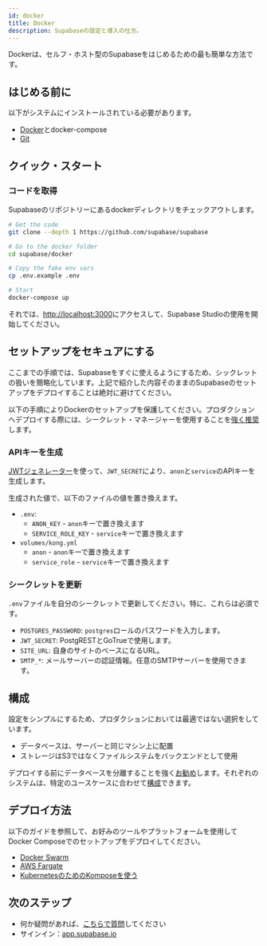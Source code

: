 ```yaml
---
id: docker
title: Docker
description: Supabaseの設定と導入の仕方。
---
```


Dockerは、セルフ・ホスト型のSupabaseをはじめるための最も簡単な方法です。

## はじめる前に

以下がシステムにインストールされている必要があります。

- [Docker](https://docs.docker.com/engine/install/)とdocker-compose
- [Git](https://git-scm.com/downloads)

## クイック・スタート

### コードを取得

Supabaseのリポジトリーにあるdockerディレクトリをチェックアウトします。

```sh
# Get the code
git clone --depth 1 https://github.com/supabase/supabase

# Go to the docker folder
cd supabase/docker

# Copy the fake env vars
cp .env.example .env

# Start
docker-compose up
```

それでは、[http://localhost:3000](http://localhost:3000)にアクセスして、Supabase Studioの使用を開始してください。


## セットアップをセキュアにする

ここまでの手順では、Supabaseをすぐに使えるようにするため、シックレットの扱いを簡略化しています。上記で紹介した内容そのままのSupabaseのセットアップをデプロイすることは絶対に避けてください。

以下の手順によりDockerのセットアップを保護してください。プロダクションへデプロイする際には、シークレット・マネージャーを使用することを[強く推奨](/docs/guides/hosting/overview#managing-your-secrets)します。

### APIキーを生成

[JWTジェネレーター](/docs/guides/hosting/overview#apiキー)を使って、`JWT_SECRET`により、`anon`と`service`のAPIキーを生成します。

生成された値で、以下のファイルの値を置き換えます。

- `.env`: 
  - `ANON_KEY` - `anon`キーで置き換えます
  - `SERVICE_ROLE_KEY` - `service`キーで置き換えます
- `volumes/kong.yml`
  - `anon` - `anon`キーで置き換えます
  - `service_role` - `service`キーで置き換えます

### シークレットを更新

`.env`ファイルを自分のシークレットで更新してください。特に、これらは必須です。

- `POSTGRES_PASSWORD`: `postgres`ロールのパスワードを入力します。 
- `JWT_SECRET`: PostgRESTとGoTrueで使用します。
- `SITE_URL`: 自身のサイトのベースになるURL。
- `SMTP_*`: メールサーバーの認証情報。任意のSMTPサーバーを使用できます。

## 構成

設定をシンプルにするため、プロダクションにおいては最適ではない選択をしています。

- データベースは、サーバーと同じマシン上に配置
- ストレージはS3ではなくファイルシステムをバックエンドとして使用

デプロイする前にデータベースを分離することを強く[お勧め](/docs/guides/hosting/overview#managing-your-database)します。それぞれのシステムは、特定のユースケースに合わせて[構成](/docs/guides/hosting/overview#configuration)できます。

## デプロイ方法

以下のガイドを参照して、お好みのツールやプラットフォームを使用してDocker Composeでのセットアップをデプロイしてください。

- [Docker Swarm](https://docs.docker.com/engine/swarm/stack-deploy/)
- [AWS Fargate](https://aws.amazon.com/blogs/containers/deploy-applications-on-amazon-ecs-using-docker-compose/)
- [KubernetesのためのKomposeを使う](https://kubernetes.io/docs/tasks/configure-pod-container/translate-compose-kubernetes/)


## 次のステップ

- 何か疑問があれば、[こちらで質問](https://github.com/supabase/supabase/discussions)してください
- サインイン：[app.supabase.io](https://app.supabase.io)
